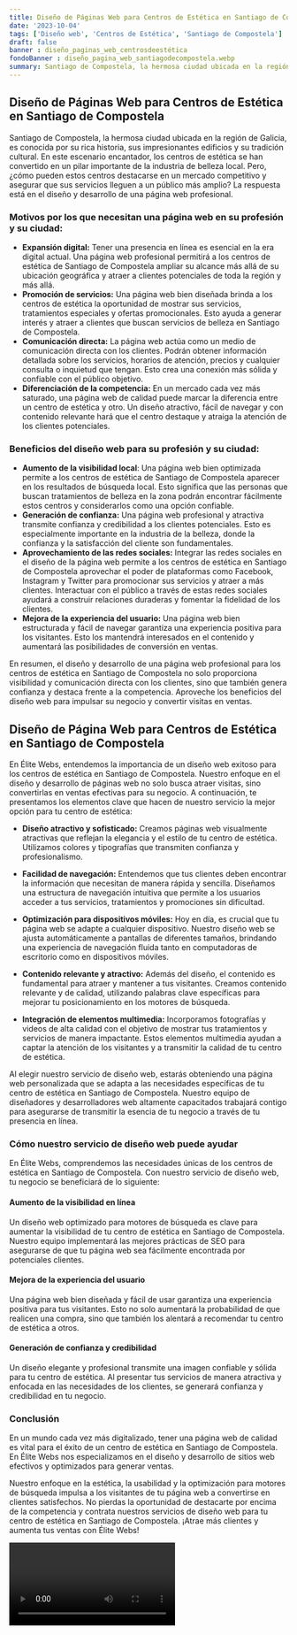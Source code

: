```yaml
---
title: Diseño de Páginas Web para Centros de Estética en Santiago de Compostela
date: '2023-10-04'
tags: ['Diseño web', 'Centros de Estética', 'Santiago de Compostela']
draft: false
banner : diseño_paginas_web_centrosdeestética
fondoBanner : diseño_pagina_web_santiagodecompostela.webp
summary: Santiago de Compostela, la hermosa ciudad ubicada en la región de Galicia, es conocida por su rica historia, sus impresionantes edificios y su tradición cultural. En este escenario encantador, los centros de estética se han convertido en un pilar importante de la industria de belleza local. Pero, ¿cómo pueden estos centros destacarse en un mercado competitivo y asegurar que sus servicios lleguen a un público más amplio? La respuesta está en el diseño y desarrollo de una página web profesional.
---
```


## Diseño de Páginas Web para Centros de Estética en Santiago de Compostela

Santiago de Compostela, la hermosa ciudad ubicada en la región de Galicia, es conocida por su rica historia, sus impresionantes edificios y su tradición cultural. En este escenario encantador, los centros de estética se han convertido en un pilar importante de la industria de belleza local. Pero, ¿cómo pueden estos centros destacarse en un mercado competitivo y asegurar que sus servicios lleguen a un público más amplio? La respuesta está en el diseño y desarrollo de una página web profesional.

### Motivos por los que necesitan una página web en su profesión y su ciudad:

- **Expansión digital:** Tener una presencia en línea es esencial en la era digital actual. Una página web profesional permitirá a los centros de estética de Santiago de Compostela ampliar su alcance más allá de su ubicación geográfica y atraer a clientes potenciales de toda la región y más allá.
- **Promoción de servicios:** Una página web bien diseñada brinda a los centros de estética la oportunidad de mostrar sus servicios, tratamientos especiales y ofertas promocionales. Esto ayuda a generar interés y atraer a clientes que buscan servicios de belleza en Santiago de Compostela.
- **Comunicación directa:** La página web actúa como un medio de comunicación directa con los clientes. Podrán obtener información detallada sobre los servicios, horarios de atención, precios y cualquier consulta o inquietud que tengan. Esto crea una conexión más sólida y confiable con el público objetivo.
- **Diferenciación de la competencia:** En un mercado cada vez más saturado, una página web de calidad puede marcar la diferencia entre un centro de estética y otro. Un diseño atractivo, fácil de navegar y con contenido relevante hará que el centro destaque y atraiga la atención de los clientes potenciales.

### Beneficios del diseño web para su profesión y su ciudad:

- **Aumento de la visibilidad local**: Una página web bien optimizada permite a los centros de estética de Santiago de Compostela aparecer en los resultados de búsqueda local. Esto significa que las personas que buscan tratamientos de belleza en la zona podrán encontrar fácilmente estos centros y considerarlos como una opción confiable.
- **Generación de confianza:** Una página web profesional y atractiva transmite confianza y credibilidad a los clientes potenciales. Esto es especialmente importante en la industria de la belleza, donde la confianza y la satisfacción del cliente son fundamentales.
- **Aprovechamiento de las redes sociales:** Integrar las redes sociales en el diseño de la página web permite a los centros de estética en Santiago de Compostela aprovechar el poder de plataformas como Facebook, Instagram y Twitter para promocionar sus servicios y atraer a más clientes. Interactuar con el público a través de estas redes sociales ayudará a construir relaciones duraderas y fomentar la fidelidad de los clientes.
- **Mejora de la experiencia del usuario:** Una página web bien estructurada y fácil de navegar garantiza una experiencia positiva para los visitantes. Esto los mantendrá interesados en el contenido y aumentará las posibilidades de conversión en ventas.

En resumen, el diseño y desarrollo de una página web profesional para los centros de estética en Santiago de Compostela no solo proporciona visibilidad y comunicación directa con los clientes, sino que también genera confianza y destaca frente a la competencia. Aproveche los beneficios del diseño web para impulsar su negocio y convertir visitas en ventas.

<GifSeo />

<Cta />

## Diseño de Página Web para Centros de Estética en Santiago de Compostela

En Élite Webs, entendemos la importancia de un diseño web exitoso para los centros de estética en Santiago de Compostela. Nuestro enfoque en el diseño y desarrollo de páginas web no solo busca atraer visitas, sino convertirlas en ventas efectivas para su negocio. A continuación, te presentamos los elementos clave que hacen de nuestro servicio la mejor opción para tu centro de estética:

- **Diseño atractivo y sofisticado:** Creamos páginas web visualmente atractivas que reflejan la elegancia y el estilo de tu centro de estética. Utilizamos colores y tipografías que transmiten confianza y profesionalismo.

- **Facilidad de navegación:** Entendemos que tus clientes deben encontrar la información que necesitan de manera rápida y sencilla. Diseñamos una estructura de navegación intuitiva que permite a los usuarios acceder a tus servicios, tratamientos y promociones sin dificultad.

- **Optimización para dispositivos móviles:** Hoy en día, es crucial que tu página web se adapte a cualquier dispositivo. Nuestro diseño web se ajusta automáticamente a pantallas de diferentes tamaños, brindando una experiencia de navegación fluida tanto en computadoras de escritorio como en dispositivos móviles.

- **Contenido relevante y atractivo:** Además del diseño, el contenido es fundamental para atraer y mantener a tus visitantes. Creamos contenido relevante y de calidad, utilizando palabras clave específicas para mejorar tu posicionamiento en los motores de búsqueda.

- **Integración de elementos multimedia:** Incorporamos fotografías y videos de alta calidad con el objetivo de mostrar tus tratamientos y servicios de manera impactante. Estos elementos multimedia ayudan a captar la atención de los visitantes y a transmitir la calidad de tu centro de estética.

Al elegir nuestro servicio de diseño web, estarás obteniendo una página web personalizada que se adapta a las necesidades específicas de tu centro de estética en Santiago de Compostela. Nuestro equipo de diseñadores y desarrolladores web altamente capacitados trabajará contigo para asegurarse de transmitir la esencia de tu negocio a través de tu presencia en línea. 

### Cómo nuestro servicio de diseño web puede ayudar

En Élite Webs, comprendemos las necesidades únicas de los centros de estética en Santiago de Compostela. Con nuestro servicio de diseño web, tu negocio se beneficiará de lo siguiente:

#### Aumento de la visibilidad en línea

Un diseño web optimizado para motores de búsqueda es clave para aumentar la visibilidad de tu centro de estética en Santiago de Compostela. Nuestro equipo implementará las mejores prácticas de SEO para asegurarse de que tu página web sea fácilmente encontrada por potenciales clientes.

#### Mejora de la experiencia del usuario

Una página web bien diseñada y fácil de usar garantiza una experiencia positiva para tus visitantes. Esto no solo aumentará la probabilidad de que realicen una compra, sino que también los alentará a recomendar tu centro de estética a otros.

#### Generación de confianza y credibilidad

Un diseño elegante y profesional transmite una imagen confiable y sólida para tu centro de estética. Al presentar tus servicios de manera atractiva y enfocada en las necesidades de los clientes, se generará confianza y credibilidad en tu negocio.

### Conclusión

En un mundo cada vez más digitalizado, tener una página web de calidad es vital para el éxito de un centro de estética en Santiago de Compostela. En Élite Webs nos especializamos en el diseño y desarrollo de sitios web efectivos y optimizados para generar ventas.

Nuestro enfoque en la estética, la usabilidad y la optimización para motores de búsqueda impulsa a los visitantes de tu página web a convertirse en clientes satisfechos. No pierdas la oportunidad de destacarte por encima de la competencia y contrata nuestros servicios de diseño web para tu centro de estética en Santiago de Compostela. ¡Atrae más clientes y aumenta tus ventas con Élite Webs!

<Video />

<CtaBot job='Centros de Estética' city='Santiago de Compostela'/>

<Gmaps query='Santiago de Compostela+españa+maps' />